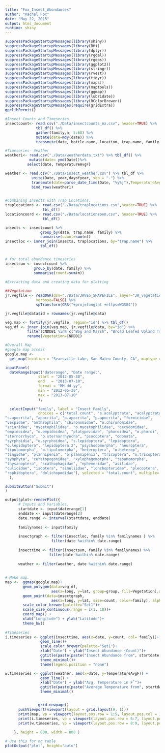 ```yaml
---
title: "Fox_Insect_Abundances"
author: "Rachel Fox"
date: "May 22, 2015"
output: html_document
runtime: shiny
---
```

```r
suppressPackageStartupMessages(library(shiny))
suppressPackageStartupMessages(library(BH))
suppressPackageStartupMessages(library(dplyr))
suppressPackageStartupMessages(library(rgdal))
suppressPackageStartupMessages(library(rgeos))
suppressPackageStartupMessages(library(ggplot2))
suppressPackageStartupMessages(library(stringr))
suppressPackageStartupMessages(library(rvest))
suppressPackageStartupMessages(library(tidyr))
suppressPackageStartupMessages(library(maps))
suppressPackageStartupMessages(library(maptools))
suppressPackageStartupMessages(library(ggmap))
suppressPackageStartupMessages(library(lubridate))
suppressPackageStartupMessages(library(RColorBrewer))
suppressPackageStartupMessages(require(gridExtra))
gpclibPermit()

#Insect Counts and Timeseries
insectcount<- read.csv("./Data/insectcounts_na.csv", header=TRUE) %>%
              tbl_df() %>% 
              gather(family,n, 5:68) %>%
              mutate(date=mdy(date)) %>%
              transmute(date, bottle.name, location, trap.name, family, n)

#Timeseries- Weather
weather1<- read.csv("./Data/weatherdata.txt") %>% tbl_df() %>%
           mutate(date= ymd(Date))%>% 
          select(date, TemperatureAvgF)

weather <- read.csv("./Data/insect_weather.csv") %>% tbl_df %>%
            unite(Date, year,dayofyear, sep = "-") %>%
            transmute(date=parse_date_time(Date, "%y%j"),TemperatureAvgF=TemperatureAvgF) %>%
            bind_rows(weather1)
          

#Combining Insects with Trap Locations.
traplocations <- read.csv("./Data/traplocations.csv",header=TRUE) %>%
                 tbl_df()
locationcoord <- read.csv("./Data/locationzoom.csv", header=TRUE) %>%
                 tbl_df()

insects <- insectcount %>% 
                group_by(date, trap.name, family) %>%
                summarise(count=sum(n))
insectloc <- inner_join(insects, traplocations, by="trap.name") %>%
                tbl_df() 


# for total abundance timeseries
insectsum <- insectcount %>% 
             group_by(date, family) %>%
             summarise(count=sum(n))
     
#Extracting data and creating data for plotting

##Vegetation
jr.vegfile <- readOGR(dsn="./Data/JRVEG_SHAPEFILE", layer="JR_vegetation_2012", 
              verbose=FALSE) %>%
              spTransform(CRS("+proj=longlat +ellps=WGS84")) 

jr.vegfile@data$id = rownames(jr.vegfile@data)

veg.map <- fortify(jr.vegfile, region="id") %>% tbl_df()
veg.df <- inner_join(veg.map, jr.vegfile@data, by="id") %>%
          filter(CNDDB1 %in% c("Bog and Marsh", "Broad Leafed Upland Tree Dominated", "Coniferous Upland Forest and Woodland", "Grass and Herb Dominated Communities", "Riparian and Bottomland Habitat", "Scrub and Chaparral")) %>%
          rename(Vegetation=CNDDB1)

#Overall Map
#google map access
google.map <-
  get_map(location = "Searsville Lake, San Mateo County, CA", maptype = "hybrid", zoom = 15, color = "color")


```

```r
inputPanel(
  dateRangeInput("daterange", "Date range:",
               start = "2012-05-30",
               end   = "2013-07-10",
               format = "MM-dd-yy",
               min = "2012-05-30",
               max = "2013-07-10"
               ),
  
  selectInput("family", label = "Insect Family",
               choices = c("total.count", "s.acalyptrata", "acalyptrata", "s.calyptrata", "calyptrata", "auchenorrhynca", "o.auchenorrhyncha", "polyphaga", "o.polyphaga", 
"s.apocrita", "apocrita", "o.apocrita", "p.apocrita", "formicidae", 
"vespidae", "anthrophila", "chironomidae", "o.chironomidae", 
"sciaridae", "mycetophilidae", "o.mycetophilidae", "cecydomidae", 
"empidoidea", "o.empidoidea", "platypezidae", "phoroidea", "o.phoroi", 
"sternorrhyca", "o.sternorrhyncha", "psocoptera", "odonata", 
"syrphoidia", "o.syrphoidea", "s.lepidoptera", "lepidoptera", 
"o.lepidoptera", "lepidoptera.2", "psychodomorpha", "neuroptera", 
"tipulomorpha", "o.tipulomorpha", "heteroptera", "o.heterop", 
"tingidae", "plannipenia", "o.plannipenia", "tricoptera", "o.tricoptera", 
"symphyta", "ceratopogonidae", "xylophagomorpha", "tabanomorpha", 
"thysanoptera", "scathophagidae", "ephemeridae", "asilidae", 
"culicidae", "isoptera", "simuliidae", "lonchopteridae", "plecoptera", 
"rophidoptera", "dolichopodidae"), selected = "total.count", multiple= TRUE
  ),

submitButton("Submit")
)

output$plot<-renderPlot({
      # Inputs and Variables.    
      startdate <- input$daterange[1]
      enddate <- input$daterange[2]
      date.range <- interval(startdate, enddate)
      
      familynames <- input$family
   
      insectgraph <- filter(insectloc, family %in% familynames ) %>%
                     filter(date %within% date.range)
      
      insecttime <- filter(insectsum, family %in% familynames) %>%
                    filter(date %within% date.range)
      
      weather <- filter(weather, date %within% date.range)
 
      
# Make map.  
map <-  ggmap(google.map)+
        geom_polygon(data=veg.df, 
                     aes(x=long, y=lat, group=group, fill=Vegetation),alpha=0.2) +
        geom_point(data=insectgraph, 
                     aes(x=long, y=lat, size=count, color=family), alpha=0.5)+
        scale_color_brewer(palette="Set1")+
        scale_size_continuous(range = c(1, 18))+
        coord_map() +
        xlab("Longitude") + ylab("Latitude")+
        theme_bw()
  
#Timeseries
i.timeseries <- ggplot(insecttime, aes(x=date, y=count, col= family))+
                geom_line()+
                scale_color_brewer(palette="Set1")+
                xlab("Date") + ylab("Insect Abundance (Count)")+
                ggtitle(paste(paste("Insect Abundance from", startdate, "to", enddate))) +
                theme_minimal()+
                theme(legend.position = "none")

w.timeseries <- ggplot(weather, aes(x=date, y=TemperatureAvgF)) +
                geom_line() +
                xlab("Date") + ylab("Avg. Temperature in F˚")+
                ggtitle(paste(paste("Average Temperature from", startdate, "to", enddate)))+
                theme_minimal()


               grid.newpage() 
      pushViewport(viewport(layout = grid.layout(9, 1)))
      print(map, vp = viewport(layout.pos.row = 1:5, layout.pos.col = 1))
      print(i.timeseries, vp = viewport(layout.pos.row = 6:7, layout.pos.col = 1)) 
      print(w.timeseries, vp = viewport(layout.pos.row = 8:9, layout.pos.col = 1)) 
      
    }, height = 800, width = 800 )

# Use this for no table
plotOutput("plot", height="auto")
```
